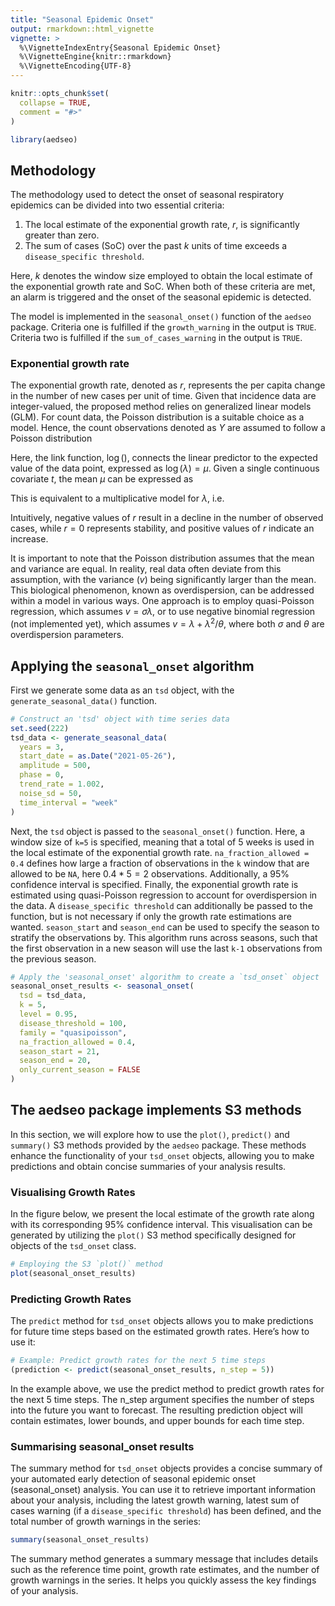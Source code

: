 ```yaml
---
title: "Seasonal Epidemic Onset"
output: rmarkdown::html_vignette
vignette: >
  %\VignetteIndexEntry{Seasonal Epidemic Onset}
  %\VignetteEngine{knitr::rmarkdown}
  %\VignetteEncoding{UTF-8}
---
```


```r
knitr::opts_chunk$set(
  collapse = TRUE,
  comment = "#>"
)
```

```r
library(aedseo)
```

## Methodology

The methodology used to detect the onset of seasonal respiratory epidemics can be divided into two essential criteria:

1. The local estimate of the exponential growth rate, $r$, is significantly greater than zero.
2. The sum of cases (SoC) over the past $k$ units of time exceeds a `disease_specific threshold`.

Here, $k$ denotes the window size employed to obtain the local estimate of the exponential growth rate and SoC.
When both of these criteria are met, an alarm is triggered and the onset of the seasonal epidemic is detected.

The model is implemented in the `seasonal_onset()` function of the `aedseo` package.
Criteria one is fulfilled if the `growth_warning` in the output is `TRUE`.
Criteria two is fulfilled if the `sum_of_cases_warning` in the output is `TRUE`.

### Exponential growth rate

The exponential growth rate, denoted as $r$, represents the per capita change in the number of new cases per unit of time.
Given that incidence data are integer-valued, the proposed method relies on generalized linear models (GLM). For count data,
the Poisson distribution is a suitable choice as a model. Hence, the count observations denoted as $Y$ are assumed to follow a Poisson distribution

\begin{equation}
 Y \sim \mathrm{Pois}(\lambda)
\end{equation}

Here, the link function, $\log()$, connects the linear predictor to the expected value of the data point, expressed as $\log(\lambda)=\mu$.
Given a single continuous covariate $t$, the mean $\mu$ can be expressed as

\begin{equation}
  \mu = \alpha + r t
\end{equation}

This is equivalent to a multiplicative model for $\lambda$, i.e.

\begin{equation}
  \lambda = \exp(\alpha + r t) = \exp(\alpha) \exp(r t)
\end{equation}

Intuitively, negative values of $r$ result in a decline in the number of observed cases, while $r=0$ represents stability, and positive values of $r$ indicate an increase.

It is important to note that the Poisson distribution assumes that the mean and variance are equal. In reality, real data often deviate from this assumption,
with the variance ($v$) being significantly larger than the mean. This biological phenomenon, known as overdispersion, can be addressed within a model in various ways.
One approach is to employ quasi-Poisson regression, which assumes $v=\sigma\lambda$,
or to use negative binomial regression (not implemented yet), which assumes $v=\lambda+\lambda^2/\theta$, where both $\sigma$ and $\theta$ are overdispersion parameters.

## Applying the `seasonal_onset` algorithm

First we generate some data as an `tsd` object, with the `generate_seasonal_data()` function.
```r
# Construct an 'tsd' object with time series data
set.seed(222)
tsd_data <- generate_seasonal_data(
  years = 3,
  start_date = as.Date("2021-05-26"),
  amplitude = 500,
  phase = 0,
  trend_rate = 1.002,
  noise_sd = 50,
  time_interval = "week"
)
```
Next, the `tsd` object is passed to the `seasonal_onset()` function. Here, a window size of `k=5` is specified,
meaning that a total of 5 weeks is used in the local estimate of the exponential growth rate.
`na_fraction_allowed = 0.4` defines how large a fraction of observations in the `k` window that are allowed to be `NA`, here $0.4*5 = 2$ observations.
Additionally, a 95\% confidence interval is specified. Finally, the exponential growth rate is estimated using quasi-Poisson regression to account for overdispersion in the data.
A `disease_specific threshold` can additionally be passed to the function, but is not necessary if only the growth rate estimations are wanted.
`season_start` and `season_end` can be used to specify the season to stratify the observations by.
This algorithm runs across seasons, such that the first observation in a new season will use the last `k-1` observations from the previous season.

```r
# Apply the 'seasonal_onset' algorithm to create a `tsd_onset` object
seasonal_onset_results <- seasonal_onset(
  tsd = tsd_data,
  k = 5,
  level = 0.95,
  disease_threshold = 100,
  family = "quasipoisson",
  na_fraction_allowed = 0.4,
  season_start = 21,
  season_end = 20,
  only_current_season = FALSE
)
```
## The aedseo package implements S3 methods

In this section, we will explore how to use the `plot()`, `predict()` and `summary()` S3 methods provided by the `aedseo` package.
These methods enhance the functionality of your `tsd_onset` objects, allowing you to make predictions and obtain concise summaries of your analysis results.

### Visualising Growth Rates

In the figure below, we present the local estimate of the growth rate along with its corresponding 95% confidence interval.
This visualisation can be generated by utilizing the `plot()` S3 method specifically designed for objects of the `tsd_onset` class.

```r
# Employing the S3 `plot()` method
plot(seasonal_onset_results)
```

### Predicting Growth Rates

The `predict` method for `tsd_onset` objects allows you to make predictions for future time steps based on the estimated growth rates. Here's how to use it:

```r
# Example: Predict growth rates for the next 5 time steps
(prediction <- predict(seasonal_onset_results, n_step = 5))
```

In the example above, we use the predict method to predict growth rates for the next 5 time steps.
The n_step argument specifies the number of steps into the future you want to forecast.
The resulting prediction object will contain estimates, lower bounds, and upper bounds for each time step.

### Summarising seasonal_onset results

The summary method for `tsd_onset` objects provides a concise summary of your automated early detection of seasonal epidemic onset (seasonal_onset) analysis.
You can use it to retrieve important information about your analysis, including the latest growth warning, latest sum of cases warning
(if a `disease_specific threshold`) has been defined, and the total number of growth warnings in the series:


```r
summary(seasonal_onset_results)
```

The summary method generates a summary message that includes details such as the reference time point, growth rate estimates, and the number of growth warnings in the series.
It helps you quickly assess the key findings of your analysis.

